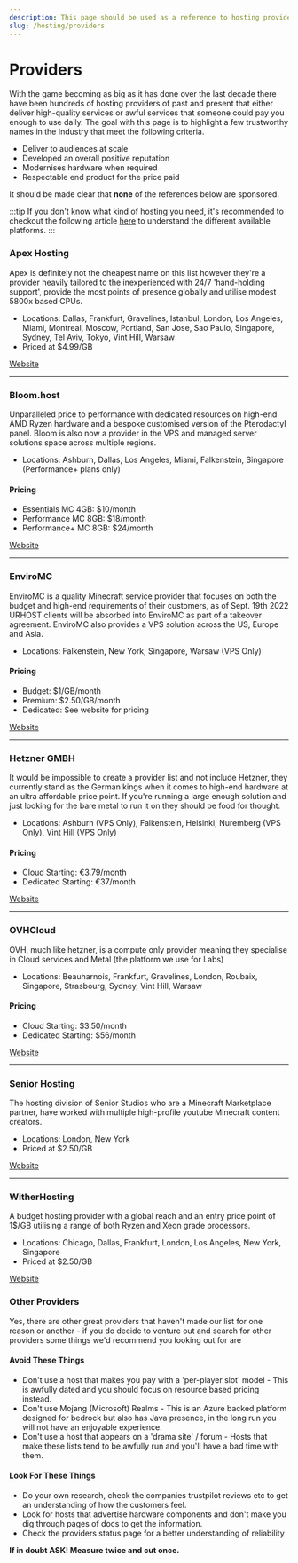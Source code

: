 ```yaml
---
description: This page should be used as a reference to hosting providers and is not a substitute for their trustpilot and / or other clients real world experiences.
slug: /hosting/providers
---
```


# Providers

With the game becoming as big as it has done over the last decade there have been hundreds of hosting providers of past and present that either deliver high-quality services or awful services that someone could pay you enough to use daily. The goal with this page is to highlight a few trustworthy names in the Industry that meet the following criteria.

<ul>
    <li>Deliver to audiences at scale</li>
    <li>Developed an overall positive reputation</li>
    <li>Modernises hardware when required</li>
    <li>Respectable end product for the price paid</li>
</ul>

It should be made clear that <strong>none</strong> of the references below are sponsored.


:::tip 
If you don't know what kind of hosting you need, it's recommended to checkout the following article <a href="https://setup.md/hosting/types">here</a> to understand the different available platforms.
:::

### Apex Hosting

Apex is definitely not the cheapest name on this list however they're a provider heavily tailored to the inexperienced with 24/7 'hand-holding support', provide the most points of presence globally and utilise modest 5800x based CPUs.

* Locations: Dallas, Frankfurt, Gravelines, Istanbul, London, Los Angeles, Miami, Montreal, Moscow, Portland, San Jose, Sao Paulo, Singapore, Sydney, Tel Aviv, Tokyo, Vint Hill, Warsaw
* Priced at $4.99/GB

<div>
<a class="button button--outline button--primary" href="https://apexminecrafthosting.com">Website</a>
</div>

---

### Bloom.host

Unparalleled price to performance with dedicated resources on high-end AMD Ryzen hardware and a bespoke customised version of the Pterodactyl panel. Bloom is also now a provider in the VPS and managed server solutions space across multiple regions.

* Locations: Ashburn, Dallas, Los Angeles, Miami, Falkenstein, Singapore (Performance+ plans only)

#### Pricing

* Essentials MC 4GB: $10/month
* Performance MC 8GB: $18/month
* Performance+ MC 8GB: $24/month

<div>
<a class="button button--outline button--primary" href="https://bloom.host">Website</a>
</div>

---

### EnviroMC

EnviroMC is a quality Minecraft service provider that focuses on both the budget and high-end requirements of their customers, as of Sept. 19th 2022 URHOST clients will be absorbed into EnviroMC as part of a takeover agreement. EnviroMC also provides a VPS solution across the US, Europe and Asia.

* Locations: Falkenstein, New York, Singapore, Warsaw (VPS Only)

#### Pricing

* Budget: $1/GB/month
* Premium: $2.50/GB/month
* Dedicated: See website for pricing

<div>
<a class="button button--outline button--primary" href="https://enviromc.host">Website</a>
</div>

---

### Hetzner GMBH 

It would be impossible to create a provider list and not include Hetzner, they currently stand as the German kings when it comes to high-end hardware at an ultra affordable price point. If you're running a large enough solution and just looking for the bare metal to run it on they should be food for thought.

* Locations: Ashburn (VPS Only), Falkenstein, Helsinki, Nuremberg (VPS Only), Vint Hill (VPS Only)

#### Pricing 

* Cloud Starting: €3.79/month
* Dedicated Starting: €37/month

<div>
<a class="button button--outline button--primary" href="https://hetzner.com">Website</a>
</div>

--- 

### OVHCloud 

OVH, much like hetzner, is a compute only provider meaning they specialise in Cloud services and Metal (the platform we use for Labs)

* Locations: Beauharnois, Frankfurt, Gravelines, London, Roubaix, Singapore, Strasbourg, Sydney, Vint Hill, Warsaw

#### Pricing 

* Cloud Starting: $3.50/month
* Dedicated Starting: $56/month

<div>
<a class="button button--outline button--primary" href="https://ovhcloud.com">Website</a>
</div>

---

### Senior Hosting

The hosting division of Senior Studios who are a Minecraft Marketplace partner, have worked with multiple high-profile youtube Minecraft content creators. 

* Locations: London, New York
* Priced at $2.50/GB

<div>
<a class="button button--outline button--primary" href="https://www.seniorhosting.io">Website</a>
</div>

---

### WitherHosting

A budget hosting provider with a global reach and an entry price point of 1$/GB utilising a range of both Ryzen and Xeon grade processors. 

* Locations: Chicago, Dallas, Frankfurt, London, Los Angeles, New York, Singapore
* Priced at $2.50/GB

<div>
<a class="button button--outline button--primary" href="https://witherhosting.com">Website</a>
</div>

### Other Providers 

Yes, there are other great providers that haven't made our list for one reason or another - if you do decide to venture out and search for other providers some things we'd recommend you looking out for are 

#### Avoid These Things

- Don't use a host that makes you pay with a 'per-player slot' model - This is awfully dated and you should focus on resource based pricing instead.
- Don't use Mojang (Microsoft) Realms - This is an Azure backed platform designed for bedrock but also has Java presence, in the long run you will not have an enjoyable experience.
- Don't use a host that appears on a 'drama site' / forum - Hosts that make these lists tend to be awfully run and you'll have a bad time with them.

#### Look For These Things
- Do your own research, check the companies trustpilot reviews etc to get an understanding of how the customers feel.
- Look for hosts that advertise hardware components and don't make you dig through pages of docs to get the information.
- Check the providers status page for a better understanding of reliability

<strong> If in doubt ASK! Measure twice and cut once.</strong> 
